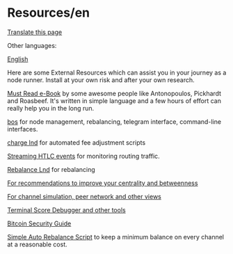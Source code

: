 <span id="resourcesen"></span>
= Resources/en =

<div class="mw-pt-translate-header noprint" dir="ltr" lang="en">

[[Special_Translate_amp_group_page_Resources_amp_language_en_amp_action_page_amp_filter_.html|Translate this page]]

</div>
<div class="mw-parser-output">

<div class="mw-pt-languages noprint" lang="en" dir="ltr">

<div class="mw-pt-languages-label">

Other languages:

</div>
<div class="mw-pt-languages-list">

[[/plebnet.wiki/wiki/Resources|English]]

</div>

</div>
Here are some External Resources which can assist you in your journey as a node runner. Install at your own risk and after your own research.

[https://github.com/lnbook/lnbook Must Read e-Book] by some awesome people like Antonopoulos, Pickhardt and Roasbeef. It's written in simple language and a few hours of effort can really help you in the long run.

[https://github.com/alexbosworth/balanceofsatoshis bos] for node management, rebalancing, telegram interface, command-line interfaces.

[https://github.com/accumulator/charge-lnd charge lnd] for automated fee adjustment scripts

[https://github.com/smallworlnd/stream-lnd-htlcs Streaming HTLC events] for monitoring routing traffic.

[https://github.com/C-Otto/rebalance-lnd Rebalance Lnd] for rebalancing

[https://gridflare.xyz/ For recommendations to improve your centrality and betweenness]

[https://lnnodeinsight.com/ For channel simulation, peer network and other views]

[https://lnrouter.app/ Terminal Score Debugger and other tools]

[https://bitcoinsecurity.guide/ Bitcoin Security Guide]

[https://github.com/BhaagBoseDK/autorebalance Simple Auto Rebalance Script] to keep a minimum balance on every channel at a reasonable cost.


</div>

